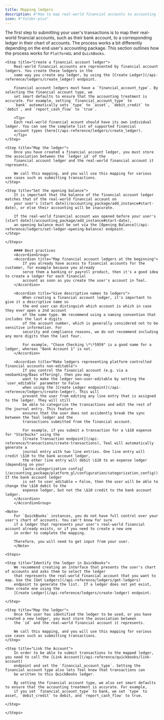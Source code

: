 ```yaml
---
title: Mapping ledgers
description: #"How to map real-world financial accounts to accounting ledgers."
icon: #"folder-plus"
---
```


The first step to submitting your user's transactions is to map their real-world financial accounts, such as their 
bank account, to a corresponding ledger in their chart of accounts. The process works a bit differently 
depending on the end user's accounting package. This section outlines how the process works for `PlatformGL` 
and `QuickBooks`.  

<Tabs>
  <Tab title="PlatformGL">
    <Steps>

    <Step title="Create a financial account ledger">
        Real-world financial accounts are represented by financial account ledgers. You create these ledgers in the 
        same way you create any ledger, by using the [Create Ledger](/api-reference/ledgers/create_ledger) endpoint. 

        Financial account ledgers must have a `financial_account_type`. By selecting the financial account type, we 
        set smart defaults to ensure that the accounting treatment is accurate. For example, setting `financial_account_type` to 
        `bank` automatically sets `type` to `asset`, `debit_credit` to `debit`, and `report_cash_flow` to `true`.

        <Tip> 
        Each real-world financial acount should have its own individual ledger. You can see the complete list of supported financial 
        account types [here](/api-reference/ledgers/create_ledger). 
        </Tip> 
    </Step>

    <Step title="Map the ledger">
        Once you have created a financial account ledger, you must store the association between the `ledger_id` of the 
        financial account ledger and the real-world financial account it represents.

        We call this mapping, and you will use this mapping for various use cases such as submitting transactions. 
    </Step>
    
    <Step title="Set the opening balance">
        It is important that the balance of the financial account ledger matches that of the real-world financial account on 
        your user's [start date](/accounting_package/add_instance#start-date), or else their accounting will be inacurate. 

        If the real-world financial account was opened before your user's [start date](/accounting_package/add_instance#start-date), 
        an opening balance must be set via the [Opening Balance](/api-reference/ledgers/set-ledger-opening-balance) endpoint. 
    </Step>

    </Steps>

        #### Best practices
        <AccordionGroup>
        <Accordion title="Map financial account ledgers at the beginning">
            If you already have access to financial accounts for the customer, for example because you already 
            serve them a banking or payroll product, then it's a good idea to create a ledger for each financial 
            account as soon as you create the user's account in Teal.
        </Accordion>

        <Accordion title="Give descriptive names to ledgers">
            When creating a financial account ledger, it's important to give it a descriptive name so 
            the end user can distinguish which account is which in case they ever open a 2nd account 
            of the same type. We recommend using a naming convention that includes the last 4 digits 
            of the account number, which is generally considered not to be sensitive information. For 
            security and compliance reasons, we do not recommend including any more digits than the last four.

            For example, "Chase Checking \*\*5959" is a good name for a ledger, whereas "Bank Account 1" is not.
        </Accordion>

        <Accordion title="Make ledgers representing platform controlled financial accounts non-editable">
            If you control the financial account (e.g. via a neobanking/Baas offering), then you may 
            want to make the ledger non-user-editable by setting the `user_editable` parameter to False 
            when using the [Create Ledger endpoint](/api-reference/ledgers/create-ledger). This will 
            prevent the user from editing any line entry that is assigned to the ledger. They will still 
            be able to categorize the transactions and edit the rest of the journal entry. This feature 
            ensures that the user does not accidently break the sync between the Teal ledger and the 
            transactions submitted from the financial account.

            For example, if you submit a transaction for a \$10 expense for "Starbucks" using the 
            [Create Transaction endpoint](/api-reference/transactions/create-transactions), Teal will automatically generate a 
            journal entry with two line entries. One line entry will credit \$10 to the bank account ledger, 
            the other line entry will debit \$10 to an expense ledger (depending on your 
            [auto-categorization config](/accounting_package/platform_gl/configuration/categorization_config)). If the bank account ledger 
            is set to user_editable = False, then the user will be able to change the \$10 debit to the 
            expense ledger, but not the \$10 credit to the bank account ledger.
        </Accordion>
        </AccordionGroup>

  </Tab>

  <Tab title="QuickBooks">

    <Note> 
        For `QuickBooks` instances, you do not have full control over your user's chart of accounts. You can't know for sure 
        if a ledger that represents your user's real-world financial account already exists, or if you need to create a new one 
        in order to complete the mapping.
        
        Therefore, you will need to get input from your user.
        </Note> 

    <Steps>

    <Step title="Identify the ledger in QuickBooks">
        We recommend creating an interface that presents the user's chart of accounts and asks them to select the ledger 
        that represents the real-world financial account that you want to map. Use the [Get Ledgers](/api-reference/ledgers/get-ledgers) 
        endpoint to generate the list.  If a ledger does not yet exist, then create one using the 
        [Create Ledger](/api-reference/ledgers/create-ledger) endpoint.

    </Step>

    <Step title="Map the ledger">
        Once the user has identified the ledger to be used, or you have created a new ledger, you must store the association between 
        the `id` and the real-world financial account it represents.

        We call this mapping, and you will use this mapping for various use cases such as submitting transactions. 
    </Step>
    
    <Step title="Link the Account">
        In order to be able to submit transactions to the mapped ledger, you need to call the [Link Account](/api-reference/quickbooks/link-account) 
        endpoint and set the `financial_account_type`. Setting the financial account type also lets Teal know that transactions can 
        be written to this QuickBooks ledger. 
        
        By setting the financial account type, we also set smart defaults to ensure that the accounting treatment is accurate. For example,  
        if you set `financial_account_type` to bank, we set `type` to asset, `debit_credit` to debit, and `report_cash_flow` to true. 

    </Step>

    </Steps>


  </Tab>

</Tabs>



